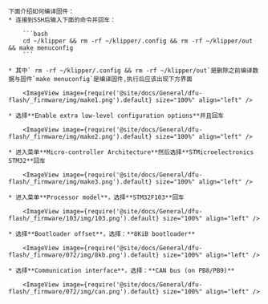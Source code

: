 
    下面介绍如何编译固件：
    * 连接到SSH后输入下面的命令并回车：

        ```bash
        cd ~/klipper && rm -rf ~/klipper/.config && rm -rf ~/klipper/out && make menuconfig
        ```

    * 其中` rm -rf ~/klipper/.config && rm -rf ~/klipper/out`是删除之前编译数据与固件`make menuconfig`是编译固件,执行后应该出现下方界面

        <ImageView image={require('@site/docs/General/dfu-flash/_firmware/img/make1.png').default} size="100%" align="left" />

    * 选择**Enable extra low-level configuration options**并且回车

        <ImageView image={require('@site/docs/General/dfu-flash/_firmware/img/make2.png').default} size="100%" align="left" />

    * 进入菜单**Micro-controller Architecture**然后选择**STMicroelectronics STM32**回车

        <ImageView image={require('@site/docs/General/dfu-flash/_firmware/img/make3.png').default} size="100%" align="left" />

    * 进入菜单**Processor model**，选择**STM32F103**回车

        <ImageView image={require('@site/docs/General/dfu-flash/_firmware/103/img/103.png').default} size="100%" align="left" />

    * 选择**Bootloader offset**，选择：**8KiB bootloader**

        <ImageView image={require('@site/docs/General/dfu-flash/_firmware/072/img/8kb.png').default} size="100%" align="left" />

    * 选择**Communication interface**，选择：**CAN bus (on PB8/PB9)**

        <ImageView image={require('@site/docs/General/dfu-flash/_firmware/072/img/can.png').default} size="100%" align="left" />